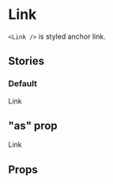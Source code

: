 

# Link

<Meta title="UI Kit/Link" component={Link} />

`<Link />` is styled anchor link.

## Stories

### Default

<Preview withToolbar>
  <Story name="default">
    <Link href="#" style={{ fontSize: '16px' }}>
      Link
    </Link>
  </Story>
</Preview>

## "as" prop

<Preview withToolbar>
  <Story name="as-prop">
    <BrowserRouter>
      <Link as={RouterLink} to="#" style={{ fontSize: '16px' }}>
        Link
      </Link>
    </BrowserRouter>
  </Story>
</Preview>

## Props

<Props of={Link} />
